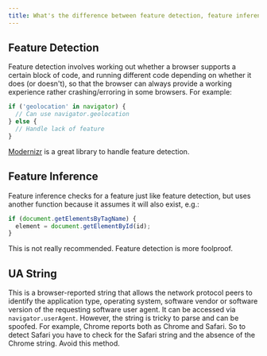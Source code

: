 ```yaml
---
title: What's the difference between feature detection, feature inference, and using the UA string?
---
```


## Feature Detection

Feature detection involves working out whether a browser supports a certain block of code, and running different code depending on whether it does (or doesn't), so that the browser can always provide a working experience rather crashing/erroring in some browsers. For example:

```js
if ('geolocation' in navigator) {
  // Can use navigator.geolocation
} else {
  // Handle lack of feature
}
```

[Modernizr](https://modernizr.com/) is a great library to handle feature detection.

## Feature Inference

Feature inference checks for a feature just like feature detection, but uses another function because it assumes it will also exist, e.g.:

```js
if (document.getElementsByTagName) {
  element = document.getElementById(id);
}
```

This is not really recommended. Feature detection is more foolproof.

## UA String

This is a browser-reported string that allows the network protocol peers to identify the application type, operating system, software vendor or software version of the requesting software user agent. It can be accessed via `navigator.userAgent`. However, the string is tricky to parse and can be spoofed. For example, Chrome reports both as Chrome and Safari. So to detect Safari you have to check for the Safari string and the absence of the Chrome string. Avoid this method.
